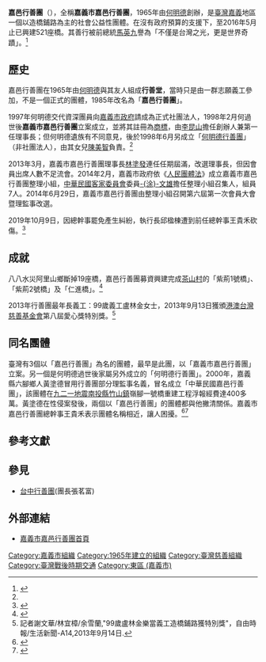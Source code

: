 {{distinguish|中華民國嘉邑行善團}}
{{Infobox Organization
|name=嘉義市嘉邑行善團
|original_name=社團法人嘉義市嘉邑行善團
|logo=Jia-yi Charitable Group.PNG
|image=
|map = 
|mcaption = 
|motto = 
|formation=1965（成立）<br>1998年3月23日（立案）
|founder=[[何明德|何明德]]
|extinction=
|type = 
|status = 
|purpose =
|headquarters = 
|location = {{ROC-TW}}
|region_served = 
|membership = 
|language = 
|leader_title = 
|leader_name = 
|main_organ = 
|parent_organization = 
|affiliations = 
|num_staff = 
|num_volunteers = 
|budget = 
|website = {{URL|https://www.chiayidogood.org/index}}
|remarks = 
}}

'''嘉邑行善團'''（{{lang|en|Jia-yi Charitable Group}}），全稱'''嘉義市嘉邑行善團'''，1965年由[[何明德|何明德]]創辦，是[[臺灣|臺灣]][[嘉義市|嘉義]]地區一個以造橋鋪路為主的社會公益性團體。在沒有政府預算的支援下，至2016年5月止已興建521座橋。其善行被前總統[[馬英九|馬英九]]譽為「不僅是台灣之光，更是世界奇蹟」。<ref>{{cite news|title=嘉邑造橋鋪路總統：世界奇蹟|url=http://www.merit-times.com.tw/NewsPage.aspx?Unid=193023|accessdate=2010-10-16|newspaper=人間福報|date=2010-07-25|archive-date=2018-02-05|archive-url=https://web.archive.org/web/20180205184544/http://www.merit-times.com.tw/NewsPage.aspx?Unid=193023|dead-url=no}}</ref>

==歷史==
嘉邑行善團在1965年由[[何明德|何明德]]與其友人組成'''行善堂'''，當時只是由一群志願義工參加，不是一個正式的團體，1985年改名為「'''嘉邑行善團'''」。

1997年何明德交代資深團員向[[嘉義市政府|嘉義市政府]]請成為正式社團法人，1998年2月何過世後'''嘉義市嘉邑行善團'''立案成立，並將其註冊為[[商標|商標]]，由[[李昆山|李昆山]]擔任創辦人兼第一任理事長；但何明德遺族有不同意見，後於1998年6月另成立「[[何明德行善團|何明德行善團]]」（非社團法人），由其女兒[[陳美智|陳美智]]負責。<ref name="丁偉杰"/>

2013年3月，嘉義市嘉邑行善團理事長[[林塗發|林塗發]]連任任期屆滿，改選理事長，但因會員出席人數不足流會。2014年2月，嘉義市政府依《[[人民團體法|人民團體法]]》成立嘉義市嘉邑行善團整理小組，[[中華民國客家委員會|中華民國客家委員會]]委員[[涂文雄|-{涂}-文雄]]擔任整理小組召集人，組員7人。2014年6月29日，嘉義市嘉邑行善團由整理小組召開第六屆第一次會員大會暨理監事改選。

2019年10月9日，因總幹事罷免產生糾紛，執行長邱楹棟遭到前任總幹事王貴禾砍傷。<ref>{{Cite web|title=嘉邑行善團罷免生怨 前總幹事砍人自首|url=https://tw.news.yahoo.com/%E5%98%89%E9%82%91%E8%A1%8C%E5%96%84%E5%9C%98%E7%BD%B7%E5%85%8D%E7%94%9F%E6%80%A8-%E5%89%8D%E7%B8%BD%E5%B9%B9%E4%BA%8B%E7%A0%8D%E4%BA%BA%E8%87%AA%E9%A6%96-002935452.html|accessdate=2019-10-10|work=tw.news.yahoo.com|language=zh-TW|archive-date=2020-09-24|archive-url=https://web.archive.org/web/20200924224732/https://tw.news.yahoo.com/%E5%98%89%E9%82%91%E8%A1%8C%E5%96%84%E5%9C%98%E7%BD%B7%E5%85%8D%E7%94%9F%E6%80%A8-%E5%89%8D%E7%B8%BD%E5%B9%B9%E4%BA%8B%E7%A0%8D%E4%BA%BA%E8%87%AA%E9%A6%96-002935452.html|dead-url=no}}</ref>

==成就==
八八水災阿里山鄉斷掉19座橋，嘉邑行善團募資興建完成[[茶山村|茶山村]]的「紫荊1號橋」、「紫荊2號橋」及「仁進橋」。<ref>{{cite news|author=謝銀仲|title=阿里山嘉邑3橋已通政府1座仍無蹤|url=http://www.libertytimes.com.tw/2010/new/jul/25/today-center7.htm|accessdate=2010-10-16|newspaper=自由时报|date=2010-07-25|deadurl=yes|archiveurl=https://web.archive.org/web/20101028184212/http://www.libertytimes.com.tw/2010/new/jul/25/today-center7.htm|archivedate=2010-10-28}}</ref>

2013年行善團最年長義工：99歲義工盧林金女士，2013年9月13日獲頒[[港澳台灣慈善基金會|港澳台灣慈善基金會]]第八屆愛心獎特別獎。<ref>記者謝文華/林宜樟/余雪蘭,"99歲盧林金樂當義工造橋鋪路獲特別獎"，自由時報/生活新聞-A14,2013年9月14日.</ref>

==同名團體==
臺灣有3個以「嘉邑行善團」為名的團體，最早是此團，以「嘉義市嘉邑行善團」立案。另一個是何明德過世後家屬另外成立的「何明德行善團」。2000年，嘉義縣六腳鄉人黃塗德冒用行善團部分理監事名義，冒名成立「中華民國嘉邑行善團」，該團體在[[九二一地震|九二一地震]][[南投縣|南投縣]][[竹山鎮_(台灣)|竹山鎮]]嶺腳一號橋重建工程浮報經費達400多萬。黃塗德在性侵案發後，兩個以「嘉邑行善團」的團體都與他撇清關係。嘉義市嘉邑行善團總幹事王貴禾表示團體名稱相近，讓人困擾。<ref name="丁偉杰">{{Cite news|url=http://news.ltn.com.tw/news/society/paper/1060864|title=嘉市嘉邑行善團：黃塗德冒名魚目混珠|language=zh-tw|publisher=《自由時報》|author=丁偉杰、曾迺強、蔡清華|date=2016-12-12|accessdate=2016-12-12|archive-date=2019-06-05|archive-url=https://web.archive.org/web/20190605220854/https://news.ltn.com.tw/news/society/paper/1060864|dead-url=no}}</ref><ref name="蘋果">{{Cite news|url=http://www.appledaily.com.tw/realtimenews/article/new/20161211/1009907|title=行善團撇清關係　黃塗德挨批宗教敗類（動畫）|language=zh-tw|publisher=《蘋果日報》|author=|date=2016-12-12|accessdate=2016-12-12|archive-date=2017-03-05|archive-url=https://web.archive.org/web/20170305095754/http://www.appledaily.com.tw/realtimenews/article/new/20161211/1009907/|dead-url=no}}</ref>

==參考文獻==
{{reflist}}

==參見==
*[[台中行善團|台中行善團]](團長張茗富)

==外部連結==

*[https://web.archive.org/web/20140714135238/http://chiayidogood.org/xoops/ 嘉義市嘉邑行善團首頁]

[[Category:嘉義市組織|Category:嘉義市組織]]
[[Category:1965年建立的組織|Category:1965年建立的組織]]
[[Category:臺灣慈善組織|Category:臺灣慈善組織]]
[[Category:臺灣戰後時期交通|Category:臺灣戰後時期交通]]
[[Category:東區_(嘉義市)|Category:東區 (嘉義市)]]